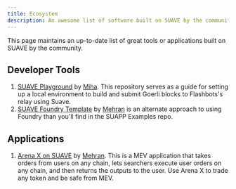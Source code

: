 ```yaml
---
title: Ecosystem
description: An awesome list of software built on SUAVE by the community
---
```


This page maintains an up-to-date list of great tools or applications built on SUAVE by the community.

## Developer Tools

1. [SUAVE Playground](https://github.com/halo3mic/suave-playground) by [Miha](https://twitter.com/MihaLotric). This repository serves as a guide for setting up a local environment to build and submit Goerli blocks to Flashbots's relay using Suave.
2. [SUAVE Foundry Template](https://github.com/mehranhydary/suave-template) by [Mehran](https://twitter.com/mehranhydary) is an alternate approach to using Foundry than you'll find in the SUAPP Examples repo.

## Applications

1. [Arena X on SUAVE](https://github.com/mehranhydary/arena-suave) by [Mehran](https://twitter.com/mehranhydary/status/1727849740333703310). This is a MEV application that takes orders from users on any chain, lets searchers execute user orders on any chain, and then returns the outputs to the user. Use Arena X to trade any token and be safe from MEV.